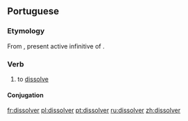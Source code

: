 ==Portuguese==

===Etymology===
From {{etyl|la|pt}} {{term|dissolvere|lang=la}}, present active infinitive of {{term|dissolvo|dissolvō|lang=la}}.

===Verb===
{{pt-verb|dissolv|er}}

# to [[dissolve]]

====Conjugation====
{{pt-conj|dissolv|er}}

[[fr:dissolver]]
[[pl:dissolver]]
[[pt:dissolver]]
[[ru:dissolver]]
[[zh:dissolver]]